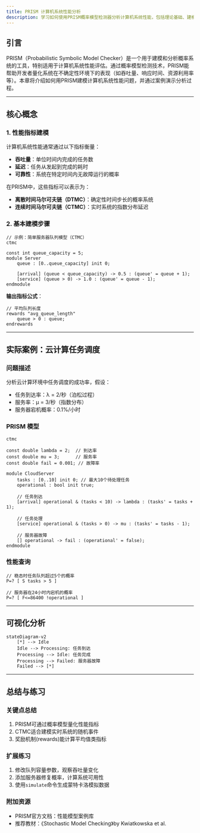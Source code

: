 ```yaml
---
title: PRISM 计算机系统性能分析
description: 学习如何使用PRISM概率模型检测器分析计算机系统性能，包括理论基础、建模方法和实际应用案例。
---
```


## 引言

PRISM（Probabilistic Symbolic Model Checker）是一个用于建模和分析概率系统的工具，特别适用于计算机系统性能评估。通过概率模型检测技术，PRISM能帮助开发者量化系统在不确定性环境下的表现（如吞吐量、响应时间、资源利用率等）。本章将介绍如何用PRISM建模计算机系统性能问题，并通过案例演示分析过程。

---

## 核心概念

### 1. 性能指标建模
计算机系统性能通常通过以下指标衡量：
- **吞吐量**：单位时间内完成的任务数
- **延迟**：任务从发起到完成的耗时
- **可靠性**：系统在特定时间内无故障运行的概率

在PRISM中，这些指标可以表示为：
- **离散时间马尔可夫链（DTMC）**：确定性时间步长的概率系统
- **连续时间马尔可夫链（CTMC）**：实时系统的指数分布延迟

### 2. 基本建模步骤
```prism
// 示例：简单服务器队列模型（CTMC）
ctmc

const int queue_capacity = 5;
module Server
    queue : [0..queue_capacity] init 0;
    
    [arrival] (queue < queue_capacity) -> 0.5 : (queue' = queue + 1);
    [service] (queue > 0) -> 1.0 : (queue' = queue - 1);
endmodule
```
**输出指标公式**：
```prism
// 平均队列长度
rewards "avg_queue_length"
    queue > 0 : queue;
endrewards
```

---

## 实际案例：云计算任务调度

### 问题描述
分析云计算环境中任务调度的成功率，假设：
- 任务到达率：λ = 2/秒（泊松过程）
- 服务率：μ = 3/秒（指数分布）
- 服务器宕机概率：0.1%/小时

### PRISM 模型
```prism
ctmc

const double lambda = 2;  // 到达率
const double mu = 3;      // 服务率
const double fail = 0.001; // 故障率

module CloudServer
    tasks : [0..10] init 0; // 最大10个待处理任务
    operational : bool init true;
    
    // 任务到达
    [arrival] operational & (tasks < 10) -> lambda : (tasks' = tasks + 1);
    
    // 任务处理
    [service] operational & (tasks > 0) -> mu : (tasks' = tasks - 1);
    
    // 服务器故障
    [] operational -> fail : (operational' = false);
endmodule
```

### 性能查询
```prism
// 稳态时任务队列超过5个的概率
P=? [ S tasks > 5 ]

// 服务器在24小时内宕机的概率
P=? [ F<=86400 !operational ]
```

---

## 可视化分析

```mermaid
stateDiagram-v2
    [*] --> Idle
    Idle --> Processing: 任务到达
    Processing --> Idle: 任务完成
    Processing --> Failed: 服务器故障
    Failed --> [*]
```

---

## 总结与练习

### 关键点总结
1. PRISM可通过概率模型量化性能指标
2. CTMC适合建模实时系统的随机事件
3. 奖励机制(rewards)能计算平均值类指标

### 扩展练习
1. 修改队列容量参数，观察吞吐量变化
2. 添加服务器修复概率，计算系统可用性
3. 使用`simulate`命令生成蒙特卡洛模拟数据

### 附加资源
- PRISM官方文档：性能模型案例库
- 推荐教材：《Stochastic Model Checking》by Kwiatkowska et al.

